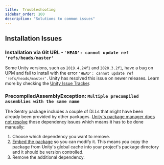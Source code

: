 ```yaml
---
title:  Troubleshooting
sidebar_order: 100
description: "Solutions to common issues"
---
```


## Installation Issues

### Installation via Git URL - `'HEAD': cannot update ref 'refs/heads/master'`

Some Unity versions, such as `2019.4.24f1` and `2020.3.2f1`, have a bug on UPM and fail to install with the error `'HEAD': cannot update ref 'refs/heads/master'`.
Unity has resolved this issue on newer releases. Learn more by checking the [Unity Issue Tracker](https://issuetracker.unity3d.com/issues/package-resolution-error-when-using-a-git-dependency-referencing-an-annotated-tag-in-its-git-url).

### PrecompiledAssemblyException: `Multiple precompiled assemblies with the same name`

The Sentry package includes a couple of DLLs that might have been already been provided by other packages. [Unity's package manager does not resolve](https://forum.unity.com/threads/dll-conflicts-in-two-upm-package.1084307/#post-7038340) those dependency issues which means it has to be done manually:

1. Choose which dependency you want to remove.
2. [Embed the package](https://docs.unity3d.com/Manual/upm-embed.html#embed-create) so you can modify it. This means you copy the package from Unity's global cache into your project's package directory and it should be version controlled.
3. Remove the additional dependency.
